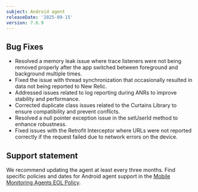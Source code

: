 ```yaml
---
subject: Android agent
releaseDate: '2025-09-15'
version: 7.6.9
---
```



## Bug Fixes

- Resolved a memory leak issue where trace listeners were not being removed properly after the app switched between foreground and background multiple times.
- Fixed the issue with thread synchronization that occasionally resulted in data not being reported to New Relic.
- Addressed issues related to log reporting during ANRs to improve stability and performance.
- Corrected duplicate class issues related to the Curtains Library to ensure compatibility and prevent conflicts.
- Resolved a null pointer exception issue in the setUserId method to enhance robustness.
- Fixed issues with the Retrofit Interceptor where URLs were not reported correctly if the request failed due to network errors on the device.

## Support statement

We recommend updating the agent at least every three months. Find specific policies and dates for Android agent support in the [Mobile Monitoring Agents EOL Policy](/docs/mobile-monitoring/new-relic-mobile/get-started/mobile-agents-eol-policy/#android-eol).
